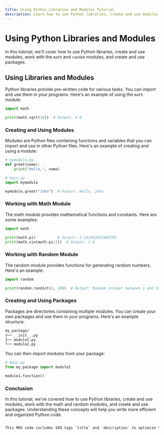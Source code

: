 ```yaml
---
title: Using Python Libraries and Modules Tutorial
description: Learn how to use Python libraries, create and use modules, work with the math and random modules, and create and use packages. This tutorial includes Python code examples to help you understand these concepts.
---
```


# Using Python Libraries and Modules

In this tutorial, we'll cover how to use Python libraries, create and use modules, work with the `math` and `random` modules, and create and use packages.

## Using Libraries and Modules

Python libraries provide pre-written code for various tasks. You can import and use them in your programs. Here's an example of using the `math` module:

```python
import math

print(math.sqrt(16))  # Output: 4.0
```
### Creating and Using Modules
Modules are Python files containing functions and variables that you can import and use in other Python files. Here's an example of creating and using a module:

```python
# mymodule.py
def greet(name):
    print("Hello,", name)

# main.py
import mymodule

mymodule.greet("John")  # Output: Hello, John
```
### Working with Math Module
The math module provides mathematical functions and constants. Here are some examples:

```python
import math

print(math.pi)          # Output: 3.141592653589793
print(math.sin(math.pi/2))  # Output: 1.0
```
### Working with Random Module
The random module provides functions for generating random numbers. Here's an example:

```python
import random

print(random.randint(1, 10))  # Output: Random integer between 1 and 10
```
### Creating and Using Packages
Packages are directories containing multiple modules. You can create your own packages and use them in your programs. Here's an example structure:

```markdown
my_package/
├── __init__.py
├── module1.py
└── module2.py
```
You can then import modules from your package:

```python
# main.py
from my_package import module1

module1.function()
```
### Conclusion
In this tutorial, we've covered how to use Python libraries, create and use modules, work with the math and random modules, and create and use packages. Understanding these concepts will help you write more efficient and organized Python code.

```css

This MDX code includes SEO tags `title` and `description` to optimize the page for search engines.
```
